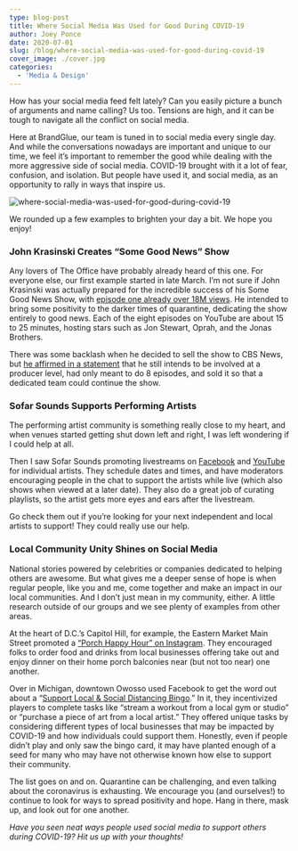 ```yaml
---
type: blog-post
title: Where Social Media Was Used for Good During COVID-19
author: Joey Ponce
date: 2020-07-01
slug: /blog/where-social-media-was-used-for-good-during-covid-19
cover_image: ./cover.jpg
categories:
  - 'Media & Design'
---
```


How has your social media feed felt lately? Can you easily picture a bunch of arguments and name calling? Us too. Tensions are high, and it can be tough to navigate all the conflict on social media.

Here at BrandGlue, our team is tuned in to social media every single day. And while the conversations nowadays are important and unique to our time, we feel it’s important to remember the good while dealing with the more aggressive side of social media. COVID-19 brought with it a lot of fear, confusion, and isolation. But people have used it, and social media, as an opportunity to rally in ways that inspire us.

![where-social-media-was-used-for-good-during-covid-19](./cover.jpg)

We rounded up a few examples to brighten your day a bit. We hope you enjoy!

### John Krasinski Creates “Some Good News” Show

Any lovers of The Office have probably already heard of this one. For everyone else, our first example started in late March. I’m not sure if John Krasinski was actually prepared for the incredible success of his Some Good News Show, with [episode one already over 18M views][1]. He intended to bring some positivity to the darker times of quarantine, dedicating the show entirely to good news. Each of the eight episodes on YouTube are about 15 to 25 minutes, hosting stars such as Jon Stewart, Oprah, and the Jonas Brothers.

There was some backlash when he decided to sell the show to CBS News, but [he affirmed in a statement][2] that he still intends to be involved at a producer level, had only meant to do 8 episodes, and sold it so that a dedicated team could continue the show.

### Sofar Sounds Supports Performing Artists

The performing artist community is something really close to my heart, and when venues started getting shut down left and right, I was left wondering if I could help at all.

Then I saw Sofar Sounds promoting livestreams on [Facebook][3] and [YouTube][4] for individual artists. They schedule dates and times, and have moderators encouraging people in the chat to support the artists while live (which also shows when viewed at a later date). They also do a great job of curating playlists, so the artist gets more eyes and ears after the livestream.

Go check them out if you’re looking for your next independent and local artists to support! They could really use our help.

### Local Community Unity Shines on Social Media

National stories powered by celebrities or companies dedicated to helping others are awesome. But what gives me a deeper sense of hope is when regular people, like you and me, come together and make an impact in our local communities. And I don’t just mean in my community, either. A little research outside of our groups and we see plenty of examples from other areas.

At the heart of D.C.’s Capitol Hill, for example, the Eastern Market Main Street promoted a [“Porch Happy Hour” on Instagram][5]. They encouraged folks to order food and drinks from local businesses offering take out and enjoy dinner on their home porch balconies near (but not too near) one another.

Over in Michigan, downtown Owosso used Facebook to get the word out about a “[Support Local & Social Distancing Bingo][6].” In it, they incentivized players to complete tasks like “stream a workout from a local gym or studio” or “purchase a piece of art from a local artist.” They offered unique tasks by considering different types of local businesses that may be impacted by COVID-19 and how individuals could support them. Honestly, even if people didn’t play and only saw the bingo card, it may have planted enough of a seed for many who may have not otherwise known how else to support their community.

The list goes on and on. Quarantine can be challenging, and even talking about the coronavirus is exhausting. We encourage you (and ourselves!) to continue to look for ways to spread positivity and hope. Hang in there, mask up, and look out for one another.

_Have you seen neat ways people used social media to support others during COVID-19? Hit us up with your thoughts!_

[1]: https://www.youtube.com/watch?v=F5pgG1M_h_U&list=PL_7yEns96WJN5JtKJIL7Kw2_HUuiTjPdq&index=8
[2]: https://www.hollywoodreporter.com/news/john-krasinski-defends-selling-some-good-news-cbs-1296368
[3]: https://www.facebook.com/sofarsounds/
[4]: https://www.youtube.com/user/Sofarsounds
[5]: https://www.instagram.com/p/B99UFS5lkST/?utm_source=ig_web_copy_link
[6]: https://www.facebook.com/downtownowosso/posts/10158221292524124
